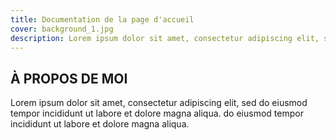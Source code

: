```yaml
---
title: Documentation de la page d'accueil
cover: background_1.jpg
description: Lorem ipsum dolor sit amet, consectetur adipiscing elit, sed do eiusmod tempor incididunt ut labore et dolore magna aliqua.  do eiusmod tempor incididunt ut labore et dolore magna aliqua.
---
```


<Posts 
featuredPostTitle="Poste à la une" 
featuredPostBtn="Plus d'informations >" 
allPostsTitle="Tous les articles" 
allPostsBtn="Voir tout" />

## À PROPOS DE MOI

Lorem ipsum dolor sit amet, consectetur adipiscing elit, sed do eiusmod tempor incididunt ut labore et dolore magna aliqua.  do eiusmod tempor incididunt ut labore et dolore magna aliqua.

